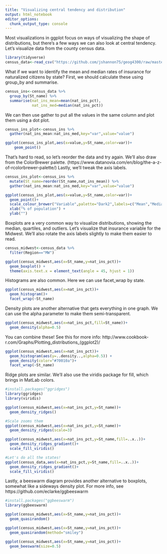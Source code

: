 ```yaml
---
title: "Visualizing central tendency and distribution"
output: html_notebook
editor_options: 
  chunk_output_type: console
---
```


Most visualizations in ggplot focus on ways of visualizing the shape of distributions, but there's a few ways we can also look at central tendency. Let's visualize data from the county census data. 

```r
library(tidyverse)
census_data<-read_csv("https://github.com/jshannon75/geog4300/raw/master/data/ACSCtyData_2014ACS.csv")
```

What if we want to identify the mean and median rates of insurance for naturalized citizens by state? First, we should calculate these using group_by and summarise.

```r
census_ins<-census_data %>%
  group_by(St_name) %>%
  summarise(nat_ins_mean=mean(nat_ins_pct),
            nat_ins_med=median(nat_ins_pct))
```

We can then use gather to put all the values in the same column and plot them using a dot plot.

```r
census_ins_plot<-census_ins %>%
  gather(nat_ins_mean:nat_ins_med,key="var",value="value")

ggplot(census_ins_plot,aes(x=value,y=St_name,color=var))+
    geom_point()
```

That's hard to read, so let's reorder the data and try again. We'll also draw from the ColorBrewer palette. (https://www.datanovia.com/en/blog/the-a-z-of-rcolorbrewer-palette/) Lastly, we'll tweak the axis labels.

```r
census_ins_plot<-census_ins %>%
  mutate(St_name=reorder(St_name,nat_ins_mean)) %>%
  gather(nat_ins_mean:nat_ins_med,key="var",value="value")

ggplot(census_ins_plot,aes(x=value,y=St_name,color=var))+
  geom_point()+
  scale_colour_brewer("Variable",palette="Dark2",labels=c("Mean","Median"))+
  xlab("% of population") +
  ylab("")
```

Boxplots are a very common way to visualize distributions, showing the median, quartiles, and outliers. Let's visualize that insurance variable for the Midwest. We'll also rotate the axis labels slightly to make them easier to read.

```r
census_midwest<-census_data %>%
  filter(Region=="MW")

ggplot(census_midwest,aes(x=St_name,y=nat_ins_pct))+
  geom_boxplot() +
  theme(axis.text.x = element_text(angle = 45, hjust = 1))
```

Histograms are also common. Here we can use facet_wrap by state.

```r
ggplot(census_midwest,aes(x=nat_ins_pct))+
  geom_histogram()+
  facet_wrap(~St_name)
```

Density plots are another alternative that gets everything in one graph. We can use the alpha parameter to make them semi-transparent.

```r
ggplot(census_midwest,aes(x=nat_ins_pct,fill=St_name))+
  geom_density(alpha=0.5)
```

You can combine these! See this for more info: http://www.cookbook-r.com/Graphs/Plotting_distributions_(ggplot2)/

```r
ggplot(census_midwest,aes(x=nat_ins_pct))+
  geom_histogram(aes(y=..density..,alpha=0.5)) +
  geom_density(color="#70010a")+
  facet_wrap(~St_name)
```

Ridge plots are similar. We'll also use the viridis package for fill, which brings in MatLab colors.

```r
#install.packages("ggridges")
library(ggridges)
library(viridis)

ggplot(census_midwest,aes(x=nat_ins_pct,y=St_name))+
  geom_density_ridges()

#Scale zooms them
ggplot(census_midwest,aes(x=nat_ins_pct,y=St_name))+
  geom_density_ridges(scale=3)

ggplot(census_midwest,aes(x=nat_ins_pct,y=St_name,fill=..x..))+
  geom_density_ridges_gradient()+
  scale_fill_viridis()

#Let's do all the states!
ggplot(census_data,aes(x=nat_ins_pct,y=St_name,fill=..x..))+
  geom_density_ridges_gradient()+
  scale_fill_viridis()
```

Lastly, a beeswarm diagram provides another alternative to boxplots, somewhat like a sideways density plot. For more info, see https://github.com/eclarke/ggbeeswarm

```r
#install.packages("ggbeeswarm")
library(ggbeeswarm)

ggplot(census_midwest,aes(x=St_name,y=nat_ins_pct))+
  geom_quasirandom()

ggplot(census_midwest,aes(x=St_name,y=nat_ins_pct))+
  geom_quasirandom(method="smiley")

ggplot(census_midwest,aes(x=St_name,y=nat_ins_pct))+
  geom_beeswarm(size=0.5)
```

